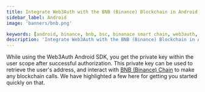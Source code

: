 ```yaml
---
title: Integrate Web3Auth with the BNB (Binance) Blockchain in Android
sidebar_label: Android
image: 'banners/bnb.png'

keywords: [android, binance, bnb, bsc, binanace smart chain, web3auth, authentication, blockchain]
description: 'Integrate Web3Auth with the BNB (Binance) Blockchain in Android | Documentation - Web3Auth'
---
```



<SEO
  title="Integrate Web3Auth with the BNB (Binance) Blockchain in Android"
  description="Integrate Web3Auth with the BNB (Binance) Blockchain in Android | Documentation - Web3Auth"
  image="https://web3auth.io/docs/banners/bnb.png"
  slug="/embedded-wallets/connect-blockchain/evm/bnb/android"
/>

While using the Web3Auth Android SDK, you get the private key within the user scope after successful authorization. This private key can be used to retrieve the user's address, and interact with [BNB (Binance) Chain](https://www.bnbchain.org/) to make any blockchain calls. We have highlighted a few here for getting you started quickly on that.

<EVMInteraction />
